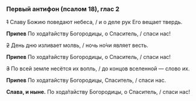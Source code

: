 ### Первый антифон (псалом 18), глас 2

~~1~~ Славу Божию поведают небеса, / и о деле рук Его вещает твердь.

**Припев** По хода́тайству Богородицы, о Спаситель, / спаси нас!

~~2~~ День дню изливает молвь, / ночь но́чи являет весть.

**Припев** По хода́тайству Богородицы, о Спаситель, / спаси нас!

~~3~~ По всей земле несётся их вопль, / до концов вселенной — слово их.

**Припев** По ходатайству Богородицы, Спаситель, / спаси нас.

**Слава, и ныне.** По хода́тайству Богородицы, о Спаситель, / спаси нас!
